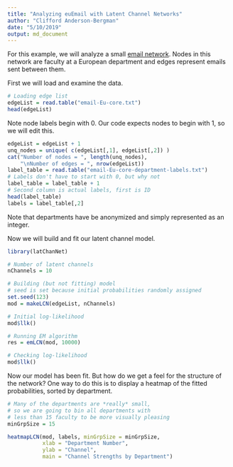 ```yaml
---
title: "Analyzing euEmail with Latent Channel Networks"
author: "Clifford Anderson-Bergman"
date: "5/10/2019"
output: md_document
---
```



For this example, we will analyze a small [email network](https://snap.stanford.edu/data/email-Eu-core.html). 
Nodes in this network are faculty at a European department 
and edges represent emails sent between them. 

First we will load and examine the data. 
```r
# Loading edge list
edgeList = read.table("email-Eu-core.txt")
head(edgeList)
```

Note node labels begin with 0. Our code expects nodes to begin with 1, so we will edit this. 

```r
edgeList = edgeList + 1
unq_nodes = unique( c(edgeList[,1], edgeList[,2]) ) 
cat("Number of nodes = ", length(unq_nodes),
    "\nNumber of edges = ", nrow(edgeList))
label_table = read.table("email-Eu-core-department-labels.txt")
# Labels don't have to start with 0, but why not
label_table = label_table + 1
# Second column is actual labels, first is ID
head(label_table)
labels = label_table[,2]
```

Note that departments have be anonymized and simply represented as an integer. 

Now we will build and fit our latent channel model.
```r
library(latChanNet)

# Number of latent channels
nChannels = 10

# Building (but not fitting) model
# seed is set because initial probabilities randomly assigned
set.seed(123)
mod = makeLCN(edgeList, nChannels)

# Initial log-likelihood
mod$llk()

# Running EM algorithm
res = emLCN(mod, 10000)

# Checking log-likelihood
mod$llk()
```

Now our model has been fit. But how do we get a feel for the structure of the network? One way to do this is to display a heatmap of the fitted probabilities, sorted by department. 

```r

# Many of the departments are *really* small, 
# so we are going to bin all departments with 
# less than 15 faculty to be more visually pleasing
minGrpSize = 15

heatmapLCN(mod, labels, minGrpSize = minGrpSize, 
           xlab = "Department Number", 
           ylab = "Channel", 
           main = "Channel Strengths by Department")

```

